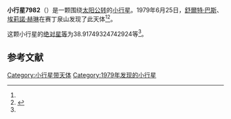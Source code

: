 {{Infobox planet
| bgcolour = #FFFFC0
| name = 7982
| symbol = 
| image = 
| caption = 
| discovery = yes
| discovery_ref = 
| discoverer = [[舒爾特·巴斯|舒爾特·巴斯]]、[[埃莉諾·赫琳|埃莉諾·赫琳]]
| discovery_site = [[赛丁泉山|赛丁泉山]] 
| discovered = 1979年6月25日
| designations = yes
| mp_name = 
| named_after = 
| alt_names = 1979 MX5/ 1980 WD3
| mp_category = [[主带小行星|主带小行星]]
| orbit_ref = <ref name="a">[http://ssd.jpl.nasa.gov/sbdb.cgi?sstr=7982 7982] {{Wayback|url=http://ssd.jpl.nasa.gov/sbdb.cgi?sstr=7982 |date=20201124030153 }}，小行星數據庫瀏覽器（JPL Small-Body Database Browser）－[[美国国家航空航天局|美国国家航空航天局]]喷气推进实验室</ref>
| epoch = 2456400.5 (2013年4月18日更新)
| aphelion = {{convert|2.509650138946947|AU|km|3|abbr=on|lk=out}}
| perihelion = {{convert|2.050648351009467|AU|km|3|abbr=on}}
| semimajor = {{convert|2.280149244978207|AU|km|3|abbr=on}}
| eccentricity = 0.100651698
| period = 1257.602344 [[日|日]]<br />3.44[[儒略年|儒略年]]
| avg_speed = 
| inclination = 2.461265870127951
| asc_node = 164.9454207013478
| mean_anomaly = 
| arg_peri = 38.91749324742924
| satellites = 
| physical_characteristics = yes
| dimensions = 
| mass = 
| density = 
| surface_grav = 
| escape_velocity = 
| sidereal_day = 
| axial_tilt = 
| pole_ecliptic_lat = 
| pole_ecliptic_lon = 
| albedo = 
| temperatures= 
| temp_name1 = 
| mean_temp_1 = 
| max_temp_1 = 
| temp_name2 = 
| max_temp_2 = 
| spectral_type = 
| abs_magnitude = 38.91749324742924
}}

'''小行星7982'''（{{lang-en|7982}}）是一颗围绕[[太阳|太阳]][[公转|公转]]的[[小行星|小行星]]。1979年6月25日，[[舒爾特·巴斯|舒爾特·巴斯]]、[[埃莉諾·赫琳|埃莉諾·赫琳]]在赛丁泉山发现了此天体<ref name="a" /><ref>{{cite news|title=小行星列表|url=http://cfa-www.harvard.edu/iau/lists/NumberedMPs.txt|accessdate=2013-07-08|newspaper=哈佛大学|archive-date=2008-05-17|archive-url=https://web.archive.org/web/20080517010638/http://cfa-www.harvard.edu/iau/lists/NumberedMPs.txt|dead-url=no}}</ref>。

这颗小行星的[[绝对星等|绝对星等]]为38.91749324742924等<ref name="a" />。

==参考文献==
{{reflist}}
{{Minor Planet Number|[[小行星7981|小行星7981]]|[[小行星7983|小行星7983]]}}

{{小天体}}

[[Category:小行星带天体|Category:小行星带天体]]
[[Category:1979年发现的小行星|Category:1979年发现的小行星]]

{{asteroid-stub}}